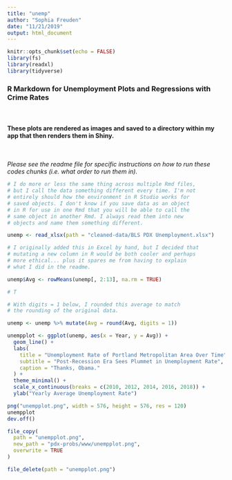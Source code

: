 ```yaml
---
title: "unemp"
author: "Sophia Freuden"
date: "11/21/2019"
output: html_document
---
```


```r
knitr::opts_chunk$set(echo = FALSE)
library(fs)
library(readxl)
library(tidyverse)
```

### R Markdown for Unemployment Plots and Regressions with Crime Rates

<br>

#### These plots are rendered as images and saved to a directory within my app that then renders them in Shiny.  

<br>

*Please see the readme file for specific instructions on how to run these codes chunks (i.e. what order to run them in).*  

```r
# I do more or less the same thing across multiple Rmd files,
# but I call the data something different every time. I'm not
# entirely should how the environment in R Studio works for
# saved objects. I don't know if you save data as an object
# in R for use in one Rmd that you will be able to call the
# same object in another Rmd. I always read them into new
# objects and name them something different.

unemp <- read_xlsx(path = "cleaned-data/BLS PDX Unemployment.xlsx")
```

```r
# I originally added this in Excel by hand, but I decided that
# mutating a new column in R would be both cooler and perhaps
# more ethical... plus it spares me from having to explain
# what I did in the readme.

unemp$Avg <- rowMeans(unemp[, 2:13], na.rm = TRUE)

# T

# With digits = 1 below, I rounded this average to match
# the rounding of the original data.

unemp <- unemp %>% mutate(Avg = round(Avg, digits = 1))
```

```r
unempplot <- ggplot(unemp, aes(x = Year, y = Avg)) +
  geom_line() +
  labs(
    title = "Unemployment Rate of Portland Metropolitan Area Over Time",
    subtitle = "Post-Recession Era Sees Plummet in Unemployment Rate",
    caption = "Thanks, Obama."
  ) +
  theme_minimal() +
  scale_x_continuous(breaks = c(2010, 2012, 2014, 2016, 2018)) +
  ylab("Yearly Average Unemployment Rate")
```

```r
png("unempplot.png", width = 576, height = 576, res = 120)
unempplot
dev.off()

file_copy(
  path = "unempplot.png",
  new_path = "pdx-probs/www/unempplot.png",
  overwrite = TRUE
)

file_delete(path = "unempplot.png")
```

